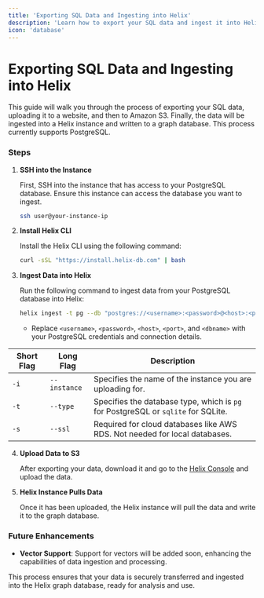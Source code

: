 ```yaml
---
title: 'Exporting SQL Data and Ingesting into Helix'
description: 'Learn how to export your SQL data and ingest it into Helix'
icon: 'database'
---
```


# Exporting SQL Data and Ingesting into Helix

This guide will walk you through the process of exporting your SQL data, uploading it to a website, and then to Amazon S3. Finally, the data will be ingested into a Helix instance and written to a graph database. This process currently supports PostgreSQL.

### Steps

1. **SSH into the Instance**

   First, SSH into the instance that has access to your PostgreSQL database. 
   Ensure this instance can access the database you want to ingest.

   ```bash
   ssh user@your-instance-ip
   ```

2. **Install Helix CLI**

   Install the Helix CLI using the following command:

   ```bash
   curl -sSL "https://install.helix-db.com" | bash
   ```

3. **Ingest Data into Helix**

   Run the following command to ingest data from your PostgreSQL database into Helix:

   ```bash
   helix ingest -t pg --db "postgres://<username>:<password>@<host>:<port>/<dbname>" -i <instance-name> --ssl
   ```

   - Replace `<username>`, `<password>`, `<host>`, `<port>`, and `<dbname>` with your PostgreSQL credentials and connection details.

| Short Flag | Long Flag    | Description                                                                       |
| ---------- | ------------ | --------------------------------------------------------------------------------- |
| `-i`       | `--instance` | Specifies the name of the instance you are uploading for.                         |
| `-t`       | `--type`     | Specifies the database type, which is `pg` for PostgreSQL or `sqlite` for SQLite. |
| `-s`       | `--ssl`      | Required for cloud databases like AWS RDS. Not needed for local databases.        |

4. **Upload Data to S3**

   After exporting your data, download it and go to the [Helix Console](https://helix-db.com/dashboard) and upload the data.

5. **Helix Instance Pulls Data**

   Once it has been uploaded, the Helix instance will pull the data and write it to the graph database.

### Future Enhancements

- **Vector Support**: Support for vectors will be added soon, enhancing the capabilities of data ingestion and processing.

This process ensures that your data is securely transferred and ingested into the Helix graph database, ready for analysis and use.
